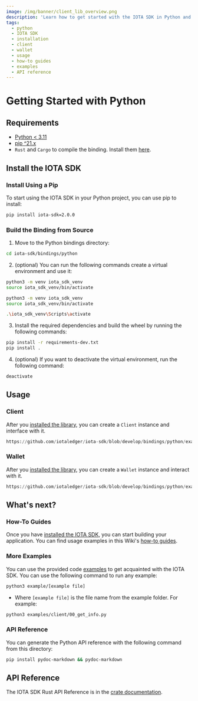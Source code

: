 ```yaml
---
image: /img/banner/client_lib_overview.png
description: 'Learn how to get started with the IOTA SDK in Python and build applications on the Shimmer network.'
tags:
  - python
  - IOTA SDK
  - installation
  - client
  - wallet
  - usage
  - how-to guides
  - examples
  - API reference
---
```



# Getting Started with Python

<WarningPasswordStorage />

## Requirements

- [Python < 3.11](https://www.python.org)
- [pip ^21.x](https://pypi.org/project/pip)
- `Rust` and `Cargo` to compile the binding. Install them [here](https://doc.rust-lang.org/cargo/getting-started/installation.html).

## Install the IOTA SDK

### Install Using a Pip

To start using the IOTA SDK in your Python project, you can use pip to install:

```sh
pip install iota-sdk=2.0.0
```

### Build the Binding from Source

1. Move to the Python bindings directory:

```bash
cd iota-sdk/bindings/python
```

2. (optional) You can run the following commands create a virtual environment and use it:

<Tabs groupId="os" queryString>
<TabItem value="linux" label="Linux">

```bash
python3 -m venv iota_sdk_venv
source iota_sdk_venv/bin/activate
```

</TabItem>
<TabItem value="mac" label="macOS">

```bash
python3 -m venv iota_sdk_venv
source iota_sdk_venv/bin/activate
```

</TabItem>
<TabItem value="windows" label="Windows">

```bash
.\iota_sdk_venv\Scripts\activate
```

</TabItem>
</Tabs>

3. Install the required dependencies and build the wheel by running the following commands:

```bash
pip install -r requirements-dev.txt
pip install .
```

4. (optional) If you want to deactivate the virtual environment, run the following command:

```bash
deactivate
```

## Usage

### Client

After you [installed the library](#install-the-iota-sdk), you can create a `Client` instance and interface with it.

```python reference
https://github.com/iotaledger/iota-sdk/blob/develop/bindings/python/examples/client/getting_started.py
```

### Wallet

After you [installed the library](#install-the-iota-sdk), you can create a `Wallet` instance and interact with it.

```python reference
https://github.com/iotaledger/iota-sdk/blob/develop/bindings/python/examples/wallet/getting_started.py#L4-L48
```

## What's next?

### How-To Guides

Once you have [installed the IOTA SDK](#install-the-iota-sdk), you can start building your application. You can find
usage examples in this Wiki's [how-to guides](../how-tos/introduction.md).

<EditDotEnv />

### More Examples

You can use the provided code [examples](https://github.com/iotaledger/iota-sdk/tree/develop/bindings/python/examples)
to get acquainted with the IOTA SDK. You can use the following command to run any example:

```bash
python3 example/[example file]
```

- Where `[example file]` is the file name from the example folder. For example:

```bash
python3 examples/client/00_get_info.py
```

### API Reference

You can generate the Python API reference with the following command from this directory:

```bash
pip install pydoc-markdown && pydoc-markdown
```

## API Reference

The IOTA SDK Rust API Reference is in the [crate documentation](https://docs.rs/iota-sdk/latest/iota_sdk/).
